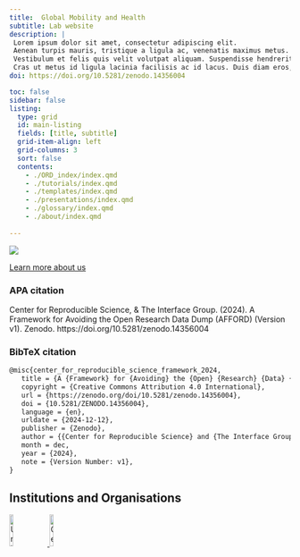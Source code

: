 ```yaml
---
title:  Global Mobility and Health
subtitle: Lab website 
description: | 
 Lorem ipsum dolor sit amet, consectetur adipiscing elit. 
 Aenean turpis mauris, tristique a ligula ac, venenatis maximus metus. 
 Vestibulum et felis quis velit volutpat aliquam. Suspendisse hendrerit magna vitae accumsan accumsan. 
 Cras ut metus id ligula lacinia facilisis ac id lacus. Duis diam eros, ultrices sed libero vel, interdum scelerisque sem.
doi: https://doi.org/10.5281/zenodo.14356004

toc: false 
sidebar: false
listing:
  type: grid
  id: main-listing
  fields: [title, subtitle]
  grid-item-align: left
  grid-columns: 3  
  sort: false  
  contents:
    - ./ORD_index/index.qmd 
    - ./tutorials/index.qmd
    - ./templates/index.qmd
    - ./presentations/index.qmd
    - ./glossary/index.qmd
    - ./about/index.qmd
    
---
```



![](assets/banner.png)

::: {#main-listing}
:::

[Learn more about us](/about/index.html)


::: {.callout-note appearance="minimal" collapse="true"}
### APA citation

Center for Reproducible Science, & The Interface Group. (2024). A Framework for Avoiding the Open Research Data Dump (AFFORD) (Version v1). Zenodo. https://doi.org/10.5281/zenodo.14356004
:::

::: {.callout-note appearance="minimal" collapse="true"}
### BibTeX citation

``` markdown
@misc{center_for_reproducible_science_framework_2024,
   title = {A {Framework} for {Avoiding} the {Open} {Research} {Data} {Dump} ({AFFORD})},
   copyright = {Creative Commons Attribution 4.0 International},
   url = {https://zenodo.org/doi/10.5281/zenodo.14356004},
   doi = {10.5281/ZENODO.14356004},
   language = {en},
   urldate = {2024-12-12},
   publisher = {Zenodo},
   author = {{Center for Reproducible Science} and {The Interface Group}},
   month = dec,
   year = {2024},
   note = {Version Number: v1},
}

```
:::


## Institutions and Organisations

::: institutions
<a href="https://www.uzh.ch/en.html" target="_blank"> <img src="assets/logos/uzh_logo.png" alt="University of Zurich" style="width: 12%; margin-right: 1.5%;"/> </a> <a href="https://www.crs.uzh.ch/en.html" target="_blank"> <img src="assets/logos/CRS_logo.png" alt="Center for Reproducible Science, UZH" style="width: 12%; margin-right: 1.5%;"/>
:::


